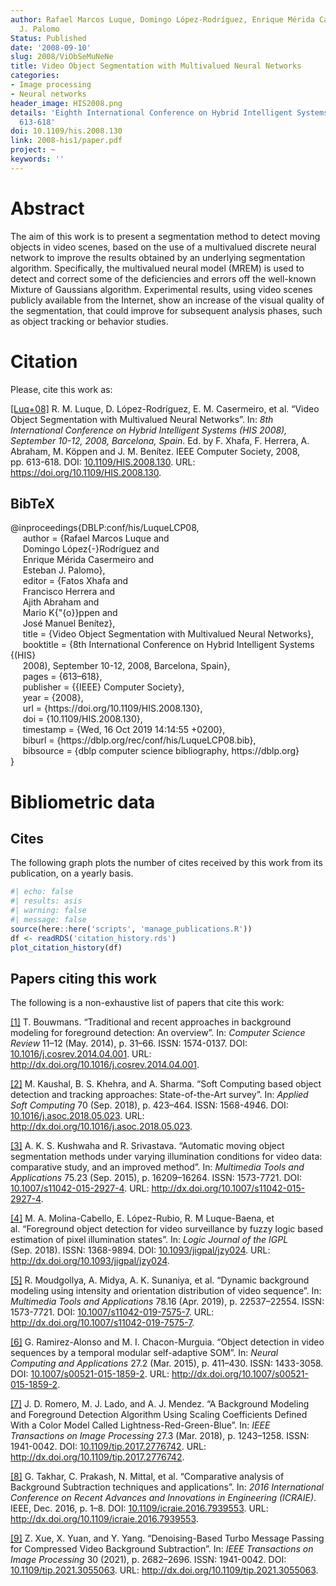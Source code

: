 ```yaml
---
author: Rafael Marcos Luque, Domingo López-Rodríguez, Enrique Mérida Casermeiro, Esteban
  J. Palomo
Status: Published
date: '2008-09-10'
slug: 2008/ViObSeMuNeNe
title: Video Object Segmentation with Multivalued Neural Networks
categories:
- Image processing
- Neural networks
header_image: HIS2008.png
details: 'Eighth International Conference on Hybrid Intelligent Systems (HIS) 2008:
  613-618'
doi: 10.1109/his.2008.130
link: 2008-his1/paper.pdf
project: ~
keywords: ''
---
```



# Abstract


The aim of this work is to present a segmentation method to detect moving objects in video scenes, based on the use of a multivalued discrete neural network to improve the results obtained by an underlying segmentation algorithm. Specifically, the multivalued neural model (MREM) is used to detect and correct some of the deficiencies and errors off the well-known Mixture of Gaussians algorithm. Experimental results, using video scenes publicly available from the Internet, show an increase of the visual quality of the segmentation, that could improve for subsequent analysis phases, such as object tracking or behavior studies.












# Citation
Please, cite this work as:


<a name=bib-DBLPconfhisLuqueLCP08></a>[[Luq+08]](#cite-DBLPconfhisLuqueLCP08) R. M. Luque, D. López-Rodríguez, E. M. Casermeiro, et al. “Video Object Segmentation with Multivalued Neural Networks”. In: _8th International Conference on Hybrid Intelligent Systems (HIS 2008), September 10-12, 2008, Barcelona, Spain_. Ed. by F. Xhafa, F. Herrera, A. Abraham, M. Köppen and J. M. Benítez. IEEE Computer Society, 2008, pp. 613-618. DOI: [10.1109/HIS.2008.130](https://doi.org/10.1109%2FHIS.2008.130). URL: [https://doi.org/10.1109/HIS.2008.130](https://doi.org/10.1109/HIS.2008.130).

::: {.callout-note appearance="minimal" collapse=true}

## BibTeX

@inproceedings{DBLP:conf/his/LuqueLCP08,<br>&nbsp;&nbsp;&nbsp;&nbsp;  author    = {Rafael Marcos Luque and<br>&nbsp;&nbsp;&nbsp;&nbsp;               Domingo López{-}Rodríguez and<br>&nbsp;&nbsp;&nbsp;&nbsp;               Enrique Mérida Casermeiro and<br>&nbsp;&nbsp;&nbsp;&nbsp;               Esteban J. Palomo},<br>&nbsp;&nbsp;&nbsp;&nbsp;  editor    = {Fatos Xhafa and<br>&nbsp;&nbsp;&nbsp;&nbsp;               Francisco Herrera and<br>&nbsp;&nbsp;&nbsp;&nbsp;               Ajith Abraham and<br>&nbsp;&nbsp;&nbsp;&nbsp;               Mario K{\"{o}}ppen and<br>&nbsp;&nbsp;&nbsp;&nbsp;               José Manuel Benítez},<br>&nbsp;&nbsp;&nbsp;&nbsp;  title     = {Video Object Segmentation with Multivalued Neural Networks},<br>&nbsp;&nbsp;&nbsp;&nbsp;  booktitle = {8th International Conference on Hybrid Intelligent Systems {(HIS}<br>&nbsp;&nbsp;&nbsp;&nbsp;               2008), September 10-12, 2008, Barcelona, Spain},<br>&nbsp;&nbsp;&nbsp;&nbsp;  pages     = {613--618},<br>&nbsp;&nbsp;&nbsp;&nbsp;  publisher = {{IEEE} Computer Society},<br>&nbsp;&nbsp;&nbsp;&nbsp;  year      = {2008},<br>&nbsp;&nbsp;&nbsp;&nbsp;  url       = {https://doi.org/10.1109/HIS.2008.130},<br>&nbsp;&nbsp;&nbsp;&nbsp;  doi       = {10.1109/HIS.2008.130},<br>&nbsp;&nbsp;&nbsp;&nbsp;  timestamp = {Wed, 16 Oct 2019 14:14:55 +0200},<br>&nbsp;&nbsp;&nbsp;&nbsp;  biburl    = {https://dblp.org/rec/conf/his/LuqueLCP08.bib},<br>&nbsp;&nbsp;&nbsp;&nbsp;  bibsource = {dblp computer science bibliography, https://dblp.org}<br>}

:::



# Bibliometric data

## Cites

The following graph plots the number of cites received by this work from its publication, on a yearly basis.

```r
#| echo: false
#| results: asis
#| warning: false
#| message: false
source(here::here('scripts', 'manage_publications.R'))
df <- readRDS('citation_history.rds')
plot_citation_history(df)
```



## Papers citing this work

The following is a non-exhaustive list of papers that cite this work:


<a name=bib-Bouwmans_2014></a>[[1]](#cite-Bouwmans_2014) T. Bouwmans. “Traditional and recent approaches in background modeling for foreground detection: An overview”. In: _Computer Science Review_ 11–12 (May. 2014), p. 31–66. ISSN: 1574-0137. DOI: [10.1016/j.cosrev.2014.04.001](https://doi.org/10.1016%2Fj.cosrev.2014.04.001). URL: [http://dx.doi.org/10.1016/j.cosrev.2014.04.001](http://dx.doi.org/10.1016/j.cosrev.2014.04.001).

<a name=bib-Kaushal_2018></a>[[2]](#cite-Kaushal_2018) M. Kaushal, B. S. Khehra, and A. Sharma. “Soft Computing based object detection and tracking approaches: State-of-the-Art survey”. In: _Applied Soft Computing_ 70 (Sep. 2018), p. 423–464. ISSN: 1568-4946. DOI: [10.1016/j.asoc.2018.05.023](https://doi.org/10.1016%2Fj.asoc.2018.05.023). URL: [http://dx.doi.org/10.1016/j.asoc.2018.05.023](http://dx.doi.org/10.1016/j.asoc.2018.05.023).

<a name=bib-Kushwaha_2015></a>[[3]](#cite-Kushwaha_2015) A. K. S. Kushwaha and R. Srivastava. “Automatic moving object segmentation methods under varying illumination conditions for video data: comparative study, and an improved method”. In: _Multimedia Tools and Applications_ 75.23 (Sep. 2015), p. 16209–16264. ISSN: 1573-7721. DOI: [10.1007/s11042-015-2927-4](https://doi.org/10.1007%2Fs11042-015-2927-4). URL: [http://dx.doi.org/10.1007/s11042-015-2927-4](http://dx.doi.org/10.1007/s11042-015-2927-4).

<a name=bib-Molina_Cabello_2018></a>[[4]](#cite-Molina_Cabello_2018) M. A. Molina-Cabello, E. López-Rubio, R. M Luque-Baena, et al. “Foreground object detection for video surveillance by fuzzy logic based estimation of pixel illumination states”. In: _Logic Journal of the IGPL_ (Sep. 2018). ISSN: 1368-9894. DOI: [10.1093/jigpal/jzy024](https://doi.org/10.1093%2Fjigpal%2Fjzy024). URL: [http://dx.doi.org/10.1093/jigpal/jzy024](http://dx.doi.org/10.1093/jigpal/jzy024).

<a name=bib-Moudgollya_2019></a>[[5]](#cite-Moudgollya_2019) R. Moudgollya, A. Midya, A. K. Sunaniya, et al. “Dynamic background modeling using intensity and orientation distribution of video sequence”. In: _Multimedia Tools and Applications_ 78.16 (Apr. 2019), p. 22537–22554. ISSN: 1573-7721. DOI: [10.1007/s11042-019-7575-7](https://doi.org/10.1007%2Fs11042-019-7575-7). URL: [http://dx.doi.org/10.1007/s11042-019-7575-7](http://dx.doi.org/10.1007/s11042-019-7575-7).

<a name=bib-Ramirez_Alonso_2015></a>[[6]](#cite-Ramirez_Alonso_2015) G. Ramirez-Alonso and M. I. Chacon-Murguia. “Object detection in video sequences by a temporal modular self-adaptive SOM”. In: _Neural Computing and Applications_ 27.2 (Mar. 2015), p. 411–430. ISSN: 1433-3058. DOI: [10.1007/s00521-015-1859-2](https://doi.org/10.1007%2Fs00521-015-1859-2). URL: [http://dx.doi.org/10.1007/s00521-015-1859-2](http://dx.doi.org/10.1007/s00521-015-1859-2).

<a name=bib-Romero_2018></a>[[7]](#cite-Romero_2018) J. D. Romero, M. J. Lado, and A. J. Mendez. “A Background Modeling and Foreground Detection Algorithm Using Scaling Coefficients Defined With a Color Model Called Lightness-Red-Green-Blue”. In: _IEEE Transactions on Image Processing_ 27.3 (Mar. 2018), p. 1243–1258. ISSN: 1941-0042. DOI: [10.1109/tip.2017.2776742](https://doi.org/10.1109%2Ftip.2017.2776742). URL: [http://dx.doi.org/10.1109/tip.2017.2776742](http://dx.doi.org/10.1109/tip.2017.2776742).

<a name=bib-Takhar_2016></a>[[8]](#cite-Takhar_2016) G. Takhar, C. Prakash, N. Mittal, et al. “Comparative analysis of Background Subtraction techniques and applications”. In: _2016 International Conference on Recent Advances and Innovations in Engineering (ICRAIE)_. IEEE, Dec. 2016, p. 1–8. DOI: [10.1109/icraie.2016.7939553](https://doi.org/10.1109%2Ficraie.2016.7939553). URL: [http://dx.doi.org/10.1109/icraie.2016.7939553](http://dx.doi.org/10.1109/icraie.2016.7939553).

<a name=bib-Xue_2021></a>[[9]](#cite-Xue_2021) Z. Xue, X. Yuan, and Y. Yang. “Denoising-Based Turbo Message Passing for Compressed Video Background Subtraction”. In: _IEEE Transactions on Image Processing_ 30 (2021), p. 2682–2696. ISSN: 1941-0042. DOI: [10.1109/tip.2021.3055063](https://doi.org/10.1109%2Ftip.2021.3055063). URL: [http://dx.doi.org/10.1109/tip.2021.3055063](http://dx.doi.org/10.1109/tip.2021.3055063).


